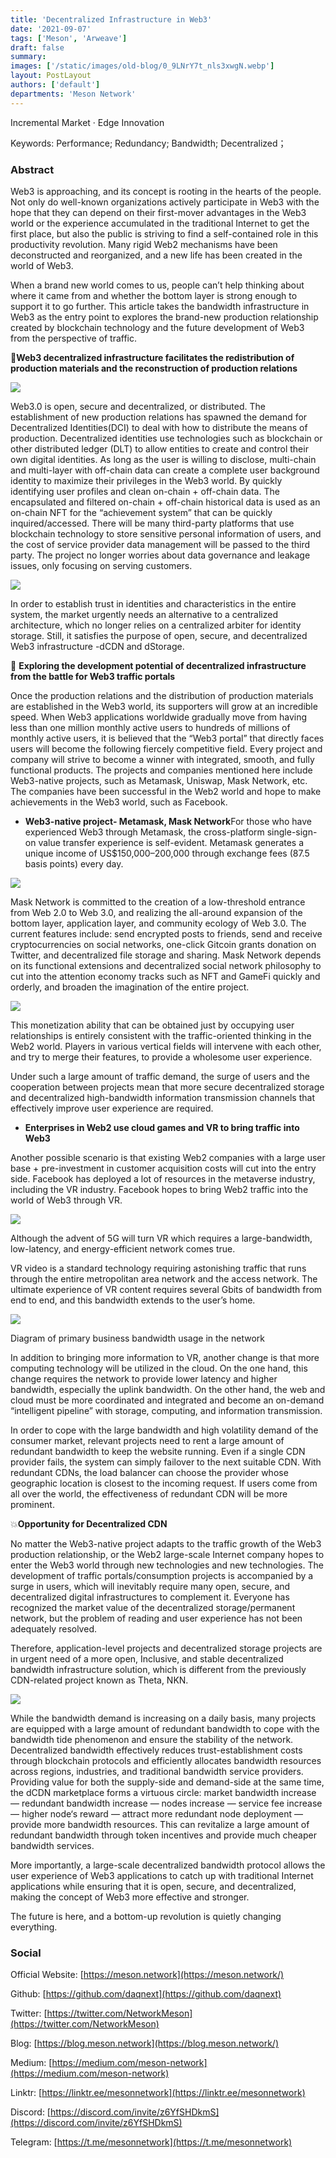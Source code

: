 ```yaml
---
title: 'Decentralized Infrastructure in Web3'
date: '2021-09-07'
tags: ['Meson', 'Arweave']
draft: false
summary:
images: ['/static/images/old-blog/0_9LNrY7t_nls3xwgN.webp']
layout: PostLayout
authors: ['default']
departments: 'Meson Network'
---
```


Incremental Market · Edge Innovation

Keywords: Performance; Redundancy; Bandwidth; Decentralized；

### **Abstract**

Web3 is approaching, and its concept is rooting in the hearts of the people. Not only do well-known organizations actively participate in Web3 with the hope that they can depend on their first-mover advantages in the Web3 world or the experience accumulated in the traditional Internet to get the first place, but also the public is striving to find a self-contained role in this productivity revolution. Many rigid Web2 mechanisms have been deconstructed and reorganized, and a new life has been created in the world of Web3.

When a brand new world comes to us, people can’t help thinking about where it came from and whether the bottom layer is strong enough to support it to go further. This article takes the bandwidth infrastructure in Web3 as the entry point to explores the brand-new production relationship created by blockchain technology and the future development of Web3 from the perspective of traffic.

🙋**Web3 decentralized infrastructure facilitates the redistribution of production materials and the reconstruction of production relations**

![](/static/images/old-blog/0_dW8Wj55V6kb-UF-G.png)

Web3.0 is open, secure and decentralized, or distributed. The establishment of new production relations has spawned the demand for Decentralized Identities(DCI) to deal with how to distribute the means of production. Decentralized identities use technologies such as blockchain or other distributed ledger (DLT) to allow entities to create and control their own digital identities. As long as the user is willing to disclose, multi-chain and multi-layer with off-chain data can create a complete user background identity to maximize their privileges in the Web3 world. By quickly identifying user profiles and clean on-chain + off-chain data. The encapsulated and filtered on-chain + off-chain historical data is used as an on-chain NFT for the “achievement system” that can be quickly inquired/accessed. There will be many third-party platforms that use blockchain technology to store sensitive personal information of users, and the cost of service provider data management will be passed to the third party. The project no longer worries about data governance and leakage issues, only focusing on serving customers.

![](/static/images/old-blog/1_b8jvWSRvhSt26LHXgBiUQA.jpg)

In order to establish trust in identities and characteristics in the entire system, the market urgently needs an alternative to a centralized architecture, which no longer relies on a centralized arbiter for identity storage. Still, it satisfies the purpose of open, secure, and decentralized Web3 infrastructure -dCDN and dStorage.

📀 **Exploring the development potential of decentralized infrastructure from the battle for Web3 traffic portals**

Once the production relations and the distribution of production materials are established in the Web3 world, its supporters will grow at an incredible speed. When Web3 applications worldwide gradually move from having less than one million monthly active users to hundreds of millions of monthly active users, it is believed that the “Web3 portal” that directly faces users will become the following fiercely competitive field. Every project and company will strive to become a winner with integrated, smooth, and fully functional products. The projects and companies mentioned here include Web3-native projects, such as Metamask, Uniswap, Mask Network, etc. The companies have been successful in the Web2 world and hope to make achievements in the Web3 world, such as Facebook.

- **Web3-native project- Metamask, Mask Network**For those who have experienced Web3 through Metamask, the cross-platform single-sign-on value transfer experience is self-evident. Metamask generates a unique income of US$150,000–200,000 through exchange fees (87.5 basis points) every day.

![](/static/images/old-blog/0_PrpqR8jAHqwzCE91.png)

Mask Network is committed to the creation of a low-threshold entrance from Web 2.0 to Web 3.0, and realizing the all-around expansion of the bottom layer, application layer, and community ecology of Web 3.0. The current features include: send encrypted posts to friends, send and receive cryptocurrencies on social networks, one-click Gitcoin grants donation on Twitter, and decentralized file storage and sharing. Mask Network depends on its functional extensions and decentralized social network philosophy to cut into the attention economy tracks such as NFT and GameFi quickly and orderly, and broaden the imagination of the entire project.

![](/static/images/old-blog/1_p8rxMmnfTSlaYvKdVKhHig.png)

This monetization ability that can be obtained just by occupying user relationships is entirely consistent with the traffic-oriented thinking in the Web2 world. Players in various vertical fields will intervene with each other, and try to merge their features, to provide a wholesome user experience.

Under such a large amount of traffic demand, the surge of users and the cooperation between projects mean that more secure decentralized storage and decentralized high-bandwidth information transmission channels that effectively improve user experience are required.

- **Enterprises in Web2 use cloud games and VR to bring traffic into Web3**

Another possible scenario is that existing Web2 companies with a large user base + pre-investment in customer acquisition costs will cut into the entry side. Facebook has deployed a lot of resources in the metaverse industry, including the VR industry. Facebook hopes to bring Web2 traffic into the world of Web3 through VR.

![](/static/images/old-blog/0_uu0gE_ukBte-zoAe.jpg)

Although the advent of 5G will turn VR which requires a large-bandwidth, low-latency, and energy-efficient network comes true.

VR video is a standard technology requiring astonishing traffic that runs through the entire metropolitan area network and the access network. The ultimate experience of VR content requires several Gbits of bandwidth from end to end, and this bandwidth extends to the user’s home.

![](/static/images/old-blog/0_xW6MYzmPdVzBnDf-.png)

Diagram of primary business bandwidth usage in the network

In addition to bringing more information to VR, another change is that more computing technology will be utilized in the cloud. On the one hand, this change requires the network to provide lower latency and higher bandwidth, especially the uplink bandwidth. On the other hand, the web and cloud must be more coordinated and integrated and become an on-demand “intelligent pipeline” with storage, computing, and information transmission.

In order to cope with the large bandwidth and high volatility demand of the consumer market, relevant projects need to rent a large amount of redundant bandwidth to keep the website running. Even if a single CDN provider fails, the system can simply failover to the next suitable CDN. With redundant CDNs, the load balancer can choose the provider whose geographic location is closest to the incoming request. If users come from all over the world, the effectiveness of redundant CDN will be more prominent.

💥**Opportunity for Decentralized CDN**

No matter the Web3-native project adapts to the traffic growth of the Web3 production relationship, or the Web2 large-scale Internet company hopes to enter the Web3 world through new technologies and new technologies. The development of traffic portals/consumption projects is accompanied by a surge in users, which will inevitably require many open, secure, and decentralized digital infrastructures to complement it. Everyone has recognized the market value of the decentralized storage/permanent network, but the problem of reading and user experience has not been adequately resolved.

Therefore, application-level projects and decentralized storage projects are in urgent need of a more open, Inclusive, and stable decentralized bandwidth infrastructure solution, which is different from the previously CDN-related project known as Theta, NKN.

![](/static/images/old-blog/1_HCqgUn5K3qSSARwIBniHTg.jpg)

While the bandwidth demand is increasing on a daily basis, many projects are equipped with a large amount of redundant bandwidth to cope with the bandwidth tide phenomenon and ensure the stability of the network. Decentralized bandwidth effectively reduces trust-establishment costs through blockchain protocols and efficiently allocates bandwidth resources across regions, industries, and traditional bandwidth service providers. Providing value for both the supply-side and demand-side at the same time, the dCDN marketplace forms a virtuous circle: market bandwidth increase — redundant bandwidth increase — nodes increase — service fee increase — higher node‘s reward — attract more redundant node deployment — provide more bandwidth resources. This can revitalize a large amount of redundant bandwidth through token incentives and provide much cheaper bandwidth services.

More importantly, a large-scale decentralized bandwidth protocol allows the user experience of Web3 applications to catch up with traditional Internet applications while ensuring that it is open, secure, and decentralized, making the concept of Web3 more effective and stronger.

The future is here, and a bottom-up revolution is quietly changing everything.

### **Social**

Official Website: [https://meson.network](https://meson.network/)

Github: [https://github.com/daqnext](https://github.com/daqnext)

Twitter: [https://twitter.com/NetworkMeson](https://twitter.com/NetworkMeson)

Blog: [https://blog.meson.network](https://blog.meson.network/)

Medium: [https://medium.com/meson-network](https://medium.com/meson-network)

Linktr: [https://linktr.ee/mesonnetwork](https://linktr.ee/mesonnetwork)

Discord: [https://discord.com/invite/z6YfSHDkmS](https://discord.com/invite/z6YfSHDkmS)

Telegram: [https://t.me/mesonnetwork](https://t.me/mesonnetwork)
